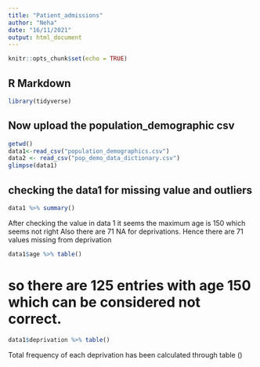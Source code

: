 ```yaml
---
title: "Patient_admissions"
author: "Neha"
date: "16/11/2021"
output: html_document
---
```


```r
knitr::opts_chunk$set(echo = TRUE)
```

## R Markdown

```r

library(tidyverse)


```



## Now upload the population_demographic csv
```r
getwd()
data1<-read_csv("population_demographics.csv")
data2 <- read_csv("pop_demo_data_dictionary.csv")
glimpse(data1)
```
## checking the data1 for missing value and outliers
```r
data1 %>% summary()
```

After checking the value in data 1 it seems the maximum age is  150 which seems not right
Also there are 71 NA for deprivations. Hence there are 71 values missing from deprivation


```r
data1$age %>% table()
```
# so there are 125 entries with age 150 which can be considered not correct.
```r

data1$deprivation %>% table()
```

Total frequency of each deprivation has been calculated through table () 
